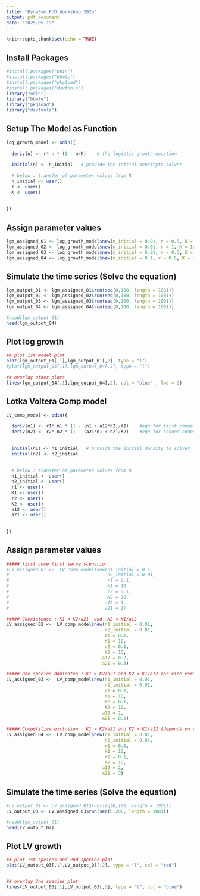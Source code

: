 ```yaml
---
title: "DynaSym_PhD_Workshop_2025"
output: pdf_document
date: "2025-05-19"
---
```


```r
knitr::opts_chunk$set(echo = TRUE)
```

## Install Packages

```r
#install.packages("odin")
#install.packages("bbmle")
#install.packages("pkgload")
#install.packages("devtools")
library("odin")
library("bbmle")
library("pkgload")
library("devtools")

```
## Setup The Model as Function

```r
log_growth_model <- odin({
  
  deriv(n) <- r* n * (1 - n/K)    # the logistic growth equation
  
  initial(n) <- n_initial   # provide the initial densityto solver
  
  # below : transfer of parameter values from R
  n_initial <- user()
  r <- user()
  K <- user()
  
  
})
```

## Assign parameter values

```r

lgm_assigned_01 <- log_growth_model$new(n_initial = 0.01, r = 0.5, K = 1000000)
lgm_assigned_02 <- log_growth_model$new(n_initial = 0.01, r = 1, K = 1000000)
lgm_assigned_03 <- log_growth_model$new(n_initial = 0.01, r = 0.5, K = 2000000)
lgm_assigned_04 <- log_growth_model$new(n_initial = 0.1, r = 0.5, K = 1000000)


```

## Simulate the time series (Solve the equation)

```r

lgm_output_01 <- lgm_assigned_01$run(seq(0,100, length = 1001))
lgm_output_02 <- lgm_assigned_02$run(seq(0,100, length = 1001))
lgm_output_03 <- lgm_assigned_03$run(seq(0,100, length = 1001))
lgm_output_04 <- lgm_assigned_04$run(seq(0,100, length = 1001))

```

```r

#head(lgm_output_01)
head(lgm_output_04)

```
## Plot log growth

```r

## plot 1st model plot
plot(lgm_output_01[,1],lgm_output_01[,2], type = "l")
#plot(lgm_output_04[,1],lgm_output_04[,2], type = "l")

## overlay other plots
lines(lgm_output_04[,1],lgm_output_04[,2], col = "blue" , lwd = 2)

```

## Lotka Voltera Comp model

```r

LV_comp_model <- odin({
  
  deriv(n1) <- r1* n1 * (1 - (n1 + a12*n2)/K1)    #eqn for first competitior
  deriv(n2) <- r2* n2 * (1 - (a21*n1 + n2)/K2)    #eqn for second competitior
  
  
  initial(n1) <- n1_initial   # provide the initial density to solver
  initial(n2) <- n2_initial
  
  
  # below : transfer of parameter values from R
  n1_initial <- user()
  n2_initial <- user()
  r1 <- user()
  K1 <- user()
  r2 <- user()
  K2 <- user()
  a12 <- user()
  a21 <- user()
  
  
})
```

## Assign parameter values

```r

##### first come first serve scenario
#LV_assigned_01 <-  LV_comp_model$new(n1_initial = 0.1,
#                                     n2_initial = 0.01,
#                                     r1 = 0.1, 
#                                     K1 = 10,
#                                     r2 = 0.1, 
#                                     K2 = 10,
#                                    a12 = 1,
#                                    a21 = 1)

##### Coexistence : K1 < K2/a21  and  K2 < K1/a12
LV_assigned_02 <-  LV_comp_model$new(n1_initial = 0.01,
                                     n2_initial = 0.01,
                                     r1 = 0.1, 
                                     K1 = 10,
                                     r2 = 0.1, 
                                     K2 = 10,
                                    a12 = 0.2,
                                    a21 = 0.3)

##### One species dominates : K1 > K2/a21 and K2 < K1/a12 (or vice versa)
LV_assigned_03 <-  LV_comp_model$new(n1_initial = 0.01,
                                     n2_initial = 0.01,
                                     r1 = 0.1, 
                                     K1 = 10,
                                     r2 = 0.1, 
                                     K2 = 10,
                                    a12 = 2,
                                    a21 = 0.9)

##### Competitive exclusion : K1 > K2/a21 and K2 > K1/a12 (depends on starting values)
LV_assigned_04 <-  LV_comp_model$new(n1_initial = 0.01,
                                     n2_initial = 0.01,
                                     r1 = 0.1, 
                                     K1 = 10,
                                     r2 = 0.1, 
                                     K2 = 10,
                                    a12 = 2,
                                    a21 = 3)


```

## Simulate the time series (Solve the equation)

```r

#LV_output_01 <- LV_assigned_01$run(seq(0,100, length = 1001))
LV_output_03 <- LV_assigned_03$run(seq(0,200, length = 1001))


```


```r

#head(lgm_output_01)
head(LV_output_02)

```
## Plot LV growth

```r

## plot 1st speices and 2nd species plot
plot(LV_output_03[,1],LV_output_03[,2], type = "l", col = "red")


## overlay 2nd species plot
lines(LV_output_03[,1],LV_output_03[,3], type = "l", col = "blue")

```



